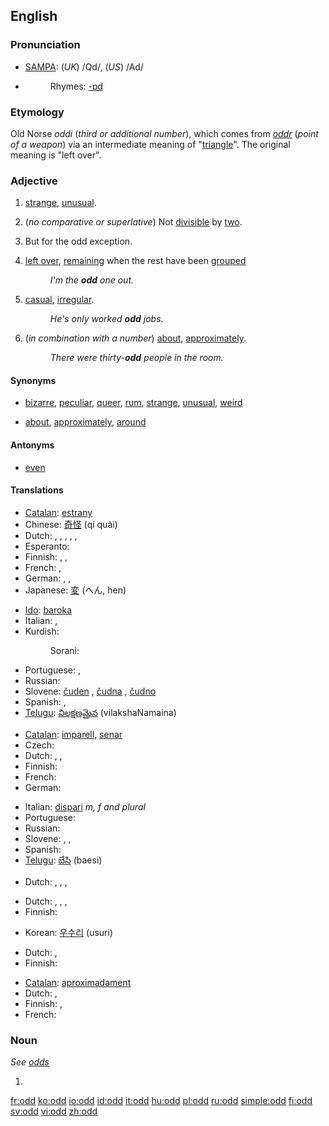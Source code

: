 {{see|Odd}}
==English==

===Pronunciation===
*[[w:SAMPA|SAMPA]]: (''UK'') /Qd/, (''US'') /Ad/
*{{audio|en-us-odd.ogg|Audio (US)}}
*:Rhymes: [[Rhymes:English:-ɒd|-ɒd]]

===Etymology===
Old Norse ''oddi'' (''third or additional number''), which comes from ''[[oddr]]'' (''point of a weapon'') via an intermediate meaning of "[[triangle]]". The original meaning is "left over".

===Adjective===
{{en-adj|er}}

# [[strange]], [[unusual]].
# {{arithmetic}} (''no comparative or superlative'') Not [[divisible]] by [[two]].
# {{rare}} But for the odd exception. <!--self-referential definition?-->
# [[left over]], [[remain]]ing when the rest have been [[grouped]]
#:''I'm the '''odd''' one out.''
# [[casual]], [[irregular]].
#:''He's only worked '''odd''' jobs.''
# (''in combination with a number'') [[about]], [[approximately]].
#:''There were thirty-'''odd''' people in the room.''

====Synonyms====
*{{i-c|strange}} [[bizarre]], [[peculiar]], [[queer]], [[rum]], [[strange]], [[unusual]], [[weird]]
*{{i-c|about}} [[about]], [[approximately]], [[around]]

====Antonyms====
*{{i-c|not divisible by two}} [[even]]

====Translations====

{{trans-top|strange}}
* [[Catalan]]: [[estrany]]
* Chinese: [[奇怪]] (qí quài)
* Dutch: {{t+|nl|vreemd}}, {{t+|nl|vreemde}}, {{t-|nl|merkwaardig}}, {{t-|nl|merkwaardige}}, {{t+|nl|raar}}, {{t-|nl|rare}}
* Esperanto: {{t-|eo|stranga|xs=Esperanto}}
* Finnish: {{t+|fi|outo}}, {{t+|fi|kummallinen}}, {{t-|fi|omituinen}}
* French: {{t+|fr|bizarre}}, {{t+|fr|étrange}}
* German: {{t+|de|seltsam}}, {{t-|de|merkwürdig}}, {{t+|de|komisch}}
* Japanese: [[変]] (へん, hen)
{{trans-mid}}
* [[Ido]]: [[baroka]]
* Italian: {{t+|it|strano}}, {{t-|it|strambo}}
* Kurdish: 
*: Sorani: {{t|ku|سه‌یر|tr=sair|sc=KUchar}}
* Portuguese: {{t-|pt|Estranho}}, {{t-|pt|Raro}}
* Russian: {{t-|ru|странный|sc=Cyrl}}
* Slovene: [[čuden]] {{m}}, [[čudna]] {{f}}, [[čudno]] {{n}}
* Spanish: {{t-|es|extraño}}, {{t+|es|raro}}
* [[Telugu]]: [[విలక్షణమైన]] (vilakshaNamaina)
{{trans-bottom}}

{{trans-top|not divisible by two}}
* [[Catalan]]: [[imparell]], [[senar]]
* Czech: {{t-|cs|lichý|m}}
* Dutch: {{t+|nl|oneven}}, {{t-|nl|onpaar}}, {{t-|nl|onpare}}
* Finnish: {{t-|fi|pariton}}
* French: {{t+|fr|impair}}
* German: {{t-|de|ungerade}}
{{trans-mid}}
* Italian: [[dispari]] ''m, f and plural''
* Portuguese: {{t-|pt|Ímpar}}
* Russian: {{t-|ru|нечётный|sc=Cyrl}}
* Slovene: {{t-|sl|lih|m}}, {{t-|sl|liha|f}}, {{t-|sl|liho|n}}
* Spanish: {{t-|es|impar}}
* [[Telugu]]: [[బేసి]] (baesi)
{{trans-bottom}}

{{trans-top|rare: but for the odd exception}}
* Dutch: {{t-|nl|uitzonderlijk}}, {{t-|nl|uitzonderlijke}}, {{t-|nl|zeldaam}}, {{t-|nl|zeldzame}}
{{trans-bottom}}

{{trans-top|left over after others have been grouped}}
* Dutch: {{t-|nl|overblijvend}}, {{t-|nl|overblijvende}}, {{t-|nl|resterend}}, {{t-|nl|resterende}}
* Finnish: {{t-|fi|pariton}}
{{trans-mid}}
* Korean: [[우수리]] (usuri)
{{trans-bottom}}

{{trans-top|casual, irregular}}
* Dutch: {{t-|nl|onregelmatig}}, {{t-|nl|onregelmatige}}
* Finnish: {{t-|fi|tilapäinen}}
{{trans-mid}}
{{trans-bottom}}

{{trans-top|about}}
* [[Catalan]]: [[aproximadament]]
* Dutch: {{t-|nl|bij benadering}}, {{t+|nl|ongeveer}}
* Finnish: {{t+|fi|noin}}, {{t-|fi|suunnilleen}}
* French: {{t+|fr|à peu près}}
{{trans-mid}}
{{trans-bottom}}

===Noun===
''See [[odds]]''

# {{defn|English}}

[[fr:odd]]
[[ko:odd]]
[[io:odd]]
[[id:odd]]
[[it:odd]]
[[hu:odd]]
[[pl:odd]]
[[ru:odd]]
[[simple:odd]]
[[fi:odd]]
[[sv:odd]]
[[vi:odd]]
[[zh:odd]]